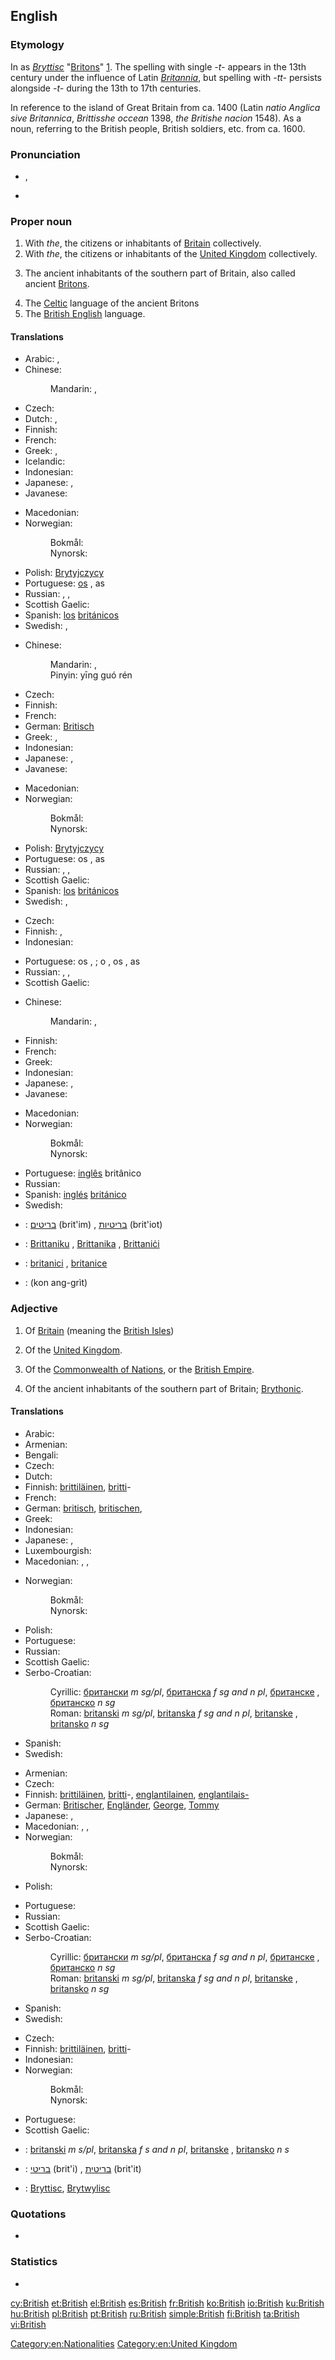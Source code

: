 {{wikipedia|dab=British}}{{also|british}}
==English==

===Etymology===
In {{etyl|ang}} as ''[[Bryttisc]]'' "[[Britons]]" [http://www.etymonline.com/index.php?search=British].
The spelling with single ''-t-'' appears in the 13th century under the influence of Latin ''[[Britannia]]'', but spelling with ''-tt-'' persists alongside ''-t-'' during the 13th to 17th centuries.

In reference to the island of Great Britain from ca. 1400  (Latin ''natio Anglica sive Britannica'', ''Brittisshe occean'' 1398, ''the Britishe nacion'' 1548).
As a noun, referring to the British people, British soldiers, etc. from ca. 1600.

===Pronunciation===
* {{a|GA|RP}} {{IPA|/ˈbɹɪt.ɪʃ/}}, {{X-SAMPA|/"brIt.IS/}}
* {{audio|en-us-british.ogg|Audio (US)}}

===Proper noun===
{{en-proper noun}}

# With ''the'', the citizens or inhabitants of [[Britain]] collectively.
# With ''the'', the citizens or inhabitants of the [[United Kingdom]] collectively.
# {{history}} The ancient inhabitants of the southern part of Britain, also called ancient [[Briton]]s.
# The [[Celtic]] language of the ancient Britons
# The [[British English]] language.

====Translations====
{{trans-top|citizens or inhabitants of Britain}}
* Arabic: {{t-|ar|بريطاني|m|tr=biriTaaniy}}, {{t|ar|بريطانية|f|tr=biriTaníyya}}
* Chinese:
*: Mandarin: {{t-|cmn|英國人|sc=Hani}}, {{t-|cmn|英国人|tr=Yīngguórén|sc=Hani}}
* Czech: {{t-|cs|Britové|m|p}}
* Dutch: {{t-|nl|Brit|m}}, {{t-|nl|Britse|f}}
* Finnish: {{t-|fi|britti|alt=britit}}
* French: {{t+|fr|Britannique|m|f}}
* Greek: {{t-|el|Βρεττανός|m}},  {{t|el|Βρεττανή|f}}
* Icelandic: {{t-|is|Breti|m}}
* Indonesian: {{t-|id|Bangsa Inggris|xs=Indonesian}}
* Japanese: {{t+|ja|イギリス人|tr=Igirisu-jin}}, {{t+|ja|英国人|tr=Eikoku-jin}}
* Javanese: {{t-|jv|Bangsa Inggeris|xs=Javanese}}
{{trans-mid}}
* Macedonian: {{t|mk|Британци|p|tr=Brítanci}}
* Norwegian:
*: Bokmål: {{t|nb|brite|m}}
*: Nynorsk: {{t|nn|brite|m}}
* Polish: [[Brytyjczycy]] {{p}}
* Portuguese: [[os]] {{t-|pt|britânicos|m|p}}, as {{t-|pt|britânicas|f|p}}
* Russian: {{t+|ru|британец|m|tr=británec}}, {{t+|ru|британка|f|tr=británka}}, {{t|ru|британцы|m|p|tr=británcy}}
* Scottish Gaelic: {{t-|gd|Breatannaich|m|xs=Scottish Gaelic}}
* Spanish: [[los]] [[británico]]s {{p}}
* Swedish: {{t|sv|britt|c}}, {{t|sv|brittiska|c}}
{{trans-bottom}}

{{trans-top|the citizens or inhabitants of the UK}}
* Chinese:
*: Mandarin: {{t-|cmn|英國人|sc=Hani}}, {{t-|cmn|英国人|tr=Yīngguórén|sc=Hani}}
*: Pinyin: yīng guó rén
* Czech: {{t-|cs|Britové|m|p}}
* Finnish: {{t-|fi|britti|alt=britit}}
* French: {{t+|fr|Britannique|m|f}}
* German: [[Britisch]]
* Greek: {{t-|el|Βρεττανός|m}},  {{t|el|Βρεττανή|f}}
* Indonesian: {{t-|id|Orang Inggris|xs=Indonesian}}
* Japanese: {{t+|ja|イギリス人|tr=Igirisu-jin}}, {{t+|ja|英国人|tr=Eikoku-jin}}
* Javanese: {{t-|jv|Wong Inggeris|xs=Javanese}}
{{trans-mid}}
* Macedonian: {{t|mk|Британци|p|tr=Brítanci}}
* Norwegian:
*: Bokmål: {{t|nb|brite|m}}
*: Nynorsk: {{t|nn|brite|m}}
* Polish: [[Brytyjczycy]] {{p}}
* Portuguese: os {{t+|pt|britânicos|m|p}}, as {{t+|pt|britânicas|f|p}}
* Russian: {{t+|ru|британец|m|tr=británec}}, {{t+|ru|британка|f|tr=británka}}, {{t|ru|британцы|m|p|tr=británcy}}
* Scottish Gaelic: {{t-|gd|Breatannaich|m|xs=Scottish Gaelic}}
* Spanish: [[los]] [[británico]]s {{p}}
* Swedish: {{t|sv|britt|c}}, {{t|sv|brittiska|c}}
{{trans-bottom}}

{{trans-top|history: ancient inhabitants of the southern part of Britain}}
* Czech: {{t-|cs|Britonové|m|p}}
* Finnish: {{t-|fi|britti|alt=britit}}, {{t-|fi|brittiläinen|alt=brittiläiset}}
* Indonesian: {{t-|id|Orang Inggris Kuno| Orang Saxon (Sakson)|Orang Pribumi Inggris|xs=Indonesian}}
{{trans-mid}}
* Portuguese: {{qualifier|Portugal}} os {{t+|pt|britões|m|p}}, {{t+|pt|as britonas|f|p}}; {{qualifier|Brazil}} o {{t-|pt|bretão|m}}, os {{t-|pt|bretões|m|p}}, as {{t-|pt|bretãs|f|p}}
* Russian: {{t|ru|бритт|m|tr=britt}}, {{t|ru| бриттка|f|tr=bríttka}}, {{t|ru|бритты|m|p|tr=brítty}}
* Scottish Gaelic: {{t-|gd|Breatannaich|m|xs=Scottish Gaelic}}
{{trans-bottom}}

{{trans-top|the British English language}}
* Chinese:
*: Mandarin: {{t|cmn|英國英語|sc=Hani}}, {{t|cmn|英国英语|tr=Yīngguóyǔ|sc=Hani}}
* Finnish: {{t-|fi|englanninenglanti}}
* French: {{t+|fr|anglais britannique|m}}
* Greek: {{t+|el|αγγλικά|n|p}}
* Indonesian: {{t-|id|Bahasa Inggris|xs=Indonesian}}
* Japanese: {{t|ja|イギリス英語|tr=Igirisu eigo}},  {{t|ja|英英語 / 英々語|tr=Ei eigo}}
* Javanese: {{t-|jv|Basa Inggeris|xs=Javanese}}
{{trans-mid}}
* Macedonian: {{t|mk|британски англиски|m|tr=brítanski ángliski}}
* Norwegian:
*: Bokmål: {{t|nb|britisk engelsk|m}}
*: Nynorsk: {{t|nn|britisk engelsk|m}}
* Portuguese: [[inglês]] britânico
* Russian: {{t|ru|британский английский|m|tr=brítanskij ángliskij}}
* Spanish: [[inglés]] [[británico]]
* Swedish: {{t|sv|brittisk engelska|c}}
{{trans-bottom}}

{{checktrans-top}}
<!-- Most of these are in singular. Should they really be? -->
* {{ttbc|he}}: [[בריטים]] (brit'im) {{m|p}}, [[בריטיות]] (brit'iot) {{f|p}}
{{trans-mid}}
* {{ttbc|mt}}: [[Brittaniku]] {{m}}, [[Brittanika]] {{f}}, [[Brittaniċi]] {{p}}
* {{ttbc|ro}}: [[britanici]] {{m|p}}, [[britanice]] {{f|p}}
* {{ttbc|th}}: {{Thai|[[คนอังกฤษ]]}} (kon ang-grìt)
{{trans-bottom}}

===Adjective===
{{en-adj}}

# Of [[Britain]] (meaning the [[British Isles]])
# {{colloquial}} Of the [[United Kingdom]].
# Of the [[Commonwealth of Nations]], or the [[British Empire]].
# {{historical}} Of the ancient inhabitants of the southern part of Britain; [[Brythonic]].

====Translations====
{{trans-top|of Britain}}
* Arabic: {{t-|ar|بريطاني|tr=biriTaaniy}}
* Armenian: {{t-|hy|բրիտանական|tr=britanakan}}
* Bengali: {{t|bn|ব্রিটিশ|sc=Beng|xs=Bengali}}
* Czech: {{t-|cs|britský}}
* Dutch: {{t+|nl|Brits}}
* Finnish: [[brittiläinen]], [[britti]]-
* French: {{t+|fr|britannique|m|f}}
* German: [[britisch]], [[britischen]], {{t|de|britisch}}
* Greek: {{t+|el|βρετανικός|m|tr=vretanikós}}
* Indonesian: {{t+|id|Inggris|xs=Indonesian}}
* Japanese: {{t|ja|イギリス|alt=イギリスの|tr=igirisu no}}, {{t|ja|英国|alt=英国の|tr=eikoku no}}
* Luxembourgish: {{t|lb|britesche}}
* Macedonian: {{t-|mk|британски|m|tr=brítanski}},  {{t|mk|британска|f|tr=brítanska}},  {{t|mk|британско|n|tr=brítansko}}
{{trans-mid}}
* Norwegian:
*: Bokmål: {{t|nb|britisk}}
*: Nynorsk: {{t|nn|britisk}}
* Polish: {{t+|pl|brytyjski|m}}
* Portuguese: {{t+|pt|britânico|m}}
* Russian: {{t+|ru|британский|tr=británskij}}
* Scottish Gaelic: {{t-|gd|Breatannach|xs=Scottish Gaelic}}
* Serbo-Croatian:
*: Cyrillic: [[британски]] ''m sg/pl'', [[британска]] ''f sg and n pl'', [[британске]] {{f}} {{p}}, [[британско]] ''n sg''
*: Roman: [[britanski]] ''m sg/pl'', [[britanska]] ''f sg and n pl'', [[britanske]] {{f}} {{p}}, [[britansko]] ''n sg''
* Spanish: {{t+|es|británico}}
* Swedish: {{t|sv|brittisk}}
{{trans-bottom}}

{{trans-top|colloquial: of the UK}}
* Armenian: {{t-|hy|բրիտանական|tr=britanakan}}
* Czech: {{t-|cs|britský}}
* Finnish: [[brittiläinen]], [[britti]]-, [[englantilainen]], [[englantilais-]]
* German: [[Britischer]], [[Engländer]], [[George]], [[Tommy]]
* Japanese: {{t|ja|イギリス|alt=イギリスの|tr=igirisu no}}, {{t|ja|英国|alt=英国の|tr=eikoku no}}
* Macedonian: {{t-|mk|британски|m|tr=brítanski}},  {{t|mk|британска|f|tr=brítanska}},  {{t|mk|британско|n|tr=brítansko}}
* Norwegian:
*: Bokmål: {{t|nb|britisk}}
*: Nynorsk: {{t|nn|britisk}}
* Polish: {{t+|pl|brytyjski|m}}
{{trans-mid}}
* Portuguese: {{t+|pt|britânico|m}}
* Russian: {{t+|ru|британский|tr=británskij}}
* Scottish Gaelic: {{t-|gd|Breatannach|xs=Scottish Gaelic}}
* Serbo-Croatian:
*: Cyrillic: [[британски]] ''m sg/pl'', [[британска]] ''f sg and n pl'', [[британске]] {{f}} {{p}}, [[британско]] ''n sg''
*: Roman: [[britanski]] ''m sg/pl'', [[britanska]] ''f sg and n pl'', [[britanske]] {{f}} {{p}}, [[britansko]] ''n sg''
* Spanish: {{t+|es|británico}}
* Swedish: {{t|sv|brittisk}}
{{trans-bottom}}

{{trans-top|history: of the ancient inhabitants of the southern part of Britain}}
* Czech: {{t-|cs|britonský}}
* Finnish: [[brittiläinen]], [[britti]]-
* Indonesian: {{t-|id|Sejarah Orang Inggris Purba|xs=Indonesian}}
* Norwegian:
*: Bokmål: {{t|nb|britisk}}
*: Nynorsk: {{t|nn|britisk}}
{{trans-mid}}
* Portuguese: {{t+|pt|britônico|m}}
* Scottish Gaelic: {{t-|gd|Breatannach|xs=Scottish Gaelic}}
{{trans-bottom}}

{{checktrans-top}}
* {{ttbc|sh}}: [[britanski]] ''m s/pl'', [[britanska]] ''f s and n pl'', [[britanske]] {{f}} {{p}}, [[britansko]] ''n s''
* {{ttbc|he}}: [[בריטי]] (brit'i) {{m}}, [[בריטית]] (brit'it) {{f}}
* {{ttbc|ang}}: [[Bryttisc]], [[Brytwylisc]]
{{trans-bottom}}

===Quotations===
* {{seeCites}}

===Statistics===
* {{rank|school|language|court|752|British|meant|tears|expected}}

[[Category:en:Nationalities]]
[[Category:en:United Kingdom]]

[[cy:British]]
[[et:British]]
[[el:British]]
[[es:British]]
[[fr:British]]
[[ko:British]]
[[io:British]]
[[ku:British]]
[[hu:British]]
[[pl:British]]
[[pt:British]]
[[ru:British]]
[[simple:British]]
[[fi:British]]
[[ta:British]]
[[vi:British]]